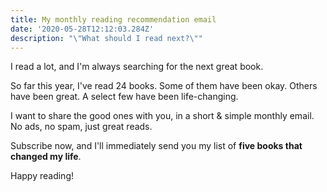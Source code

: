 ```yaml
---
title: My monthly reading recommendation email
date: '2020-05-28T12:12:03.284Z'
description: "\"What should I read next?\""
---
```


I read a lot, and I'm always searching for the next great book.

So far this year, I've read 24 books. Some of them have been okay. Others have been great. A select few have been life-changing.

I want to share the good ones with you, in a short & simple monthly email. No ads, no spam, just great reads.

Subscribe now, and I'll immediately send you my list of **five books that changed my life**.

<ReadingListSignUp />

Happy reading!
